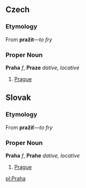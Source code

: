 == Czech ==
=== Etymology ===
From '''pražit'''&mdash;''to fry''
=== Proper Noun ===
'''Praha''' ''f'', '''Praze''' ''dative, locative''
# [[Prague]]
== Slovak ==
=== Etymology ===
From '''pražiť'''&mdash;''to fry''
=== Proper Noun ===
'''Praha''' ''f'', '''Prahe''' ''dative, locative''
# [[Prague]]

[[pl:Praha]]